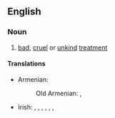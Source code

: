 ==English==

===Noun===
{{en-noun}}

# [[bad]], [[cruel]] or [[unkind]] [[treatment]]

====Translations====
{{trans-top|bad, cruel or unkind treatment}}
* Armenian:
*: Old Armenian: {{t|xcl|լլկանք|p}}, {{t|xcl|չարիք|p}}
{{trans-mid}}
* Irish: {{t|ga|ainíde|f}}, {{t|ga|drochbhail|f}}, {{t|ga|drochíde|f}}, {{t|ga|íde|f}}, {{t|ga|íospairt|f}}, {{t|ga|oidhe|f}}, {{t|ga|raiceáil|f}}
{{trans-bottom}}